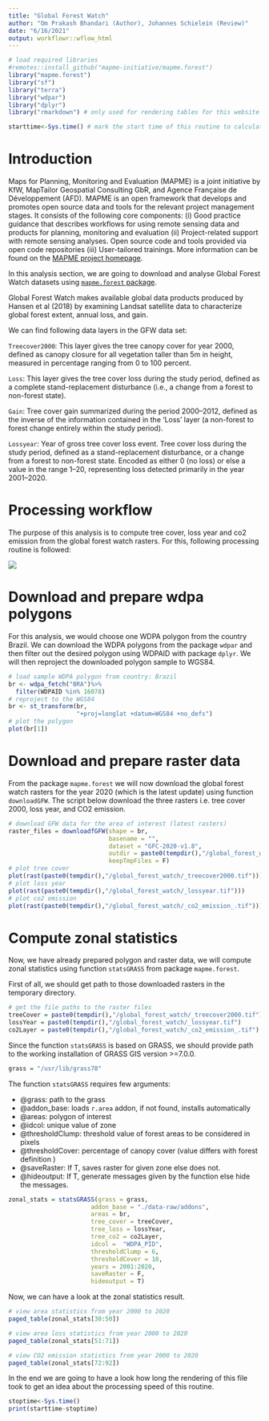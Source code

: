 ```yaml
---
title: "Global Forest Watch"
author: "Om Prakash Bhandari (Author), Johannes Schielein (Review)"
date: "6/16/2021"
output: workflowr::wflow_html
---
```


```r

# load required libraries
#remotes::install_github("mapme-initiative/mapme.forest")
library("mapme.forest")
library("sf")
library("terra")
library("wdpar")
library("dplyr")
library("rmarkdown") # only used for rendering tables for this website

starttime<-Sys.time() # mark the start time of this routine to calculate processing time at the end
```

# Introduction

Maps for Planning, Monitoring and Evaluation (MAPME) is a joint initiative by KfW, MapTailor Geospatial Consulting GbR, and Agence Française de Développement (AFD). MAPME is an open framework that develops and promotes open source data and tools for the relevant project management stages.
It consists of the following core components: 
(i) Good practice guidance that describes workflows for using remote sensing data and products for planning, monitoring and evaluation
(ii) Project-related support with remote sensing analyses. Open source code and tools provided via open code repositories
(iii) User-tailored trainings.
More information can be found on the [MAPME project homepage](https://mapme-initiative.org/).

In this analysis section, we are going to download and analyse Global Forest Watch datasets using [`mapme.forest` package](https://mapme-initiative.github.io/mapme.forest/).

Global Forest Watch makes available global data products produced by Hansen et al (2018) by examining Landsat satellite data to characterize global forest extent, annual loss, and gain. 

We can find following data layers in the GFW data set:

`Treecover2000`: This layer gives the tree canopy cover for year 2000, defined as canopy closure for all vegetation taller than 5m in height, measured in percentage ranging from 0 to 100 percent.

`Loss`: This layer gives the tree cover loss during the study period, defined as a complete stand-replacement disturbance (i.e., a change from a forest to non-forest state).

`Gain`: Tree cover gain summarized during the period 2000–2012, defined as the inverse of the information contained in the ‘Loss’ layer (a non-forest to forest change entirely within the study period).

`Lossyear`: Year of gross tree cover loss event. Tree cover loss during the study period, defined as a stand-replacement disturbance, or a change from a forest to non-forest state. Encoded as either 0 (no loss) or else a value in the range 1–20, representing loss detected primarily in the year 2001–2020.

# Processing workflow

The purpose of this analysis is to compute tree cover, loss year and co2 emission from the global forest watch rasters. For this, following processing routine is followed:

![](assets/workflows/gfw_routine.jpg)


# Download and prepare wdpa polygons

For this analysis, we would choose one WDPA polygon from the country Brazil. We can download the WDPA polygons from the package `wdpar` and then filter out the desired polygon using WDPAID with package `dplyr`. We will then reproject the downloaded polygon sample to WGS84.

```r

# load sample WDPA polygon from country: Brazil
br <- wdpa_fetch("BRA")%>%
  filter(WDPAID %in% 16078)
# reproject to the WGS84
br <- st_transform(br,
                   "+proj=longlat +datum=WGS84 +no_defs")
# plot the polygon
plot(br[1])
```

# Download and prepare raster data

From the package `mapme.forest` we will now download the global forest watch rasters for the year 2020 (which is the latest update) using function `downloadGFW`. The script below download the three rasters i.e. tree cover 2000, loss year, and CO2 emission.

```r

# download GFW data for the area of interest (latest rasters)
raster_files = downloadfGFW(shape = br,
                            basename = "",
                            dataset = "GFC-2020-v1.8",
                            outdir = paste0(tempdir(),"/global_forest_watch/"),
                            keepTmpFiles = F)
# plot tree cover
plot(rast(paste0(tempdir(),"/global_forest_watch/_treecover2000.tif")))
# plot loss year
plot(rast(paste0(tempdir(),"/global_forest_watch/_lossyear.tif")))
# plot co2 emission
plot(rast(paste0(tempdir(),"/global_forest_watch/_co2_emission_.tif")))
```

# Compute zonal statistics

Now, we have already prepared polygon and raster data, we will compute zonal statistics using function `statsGRASS` from package `mapme.forest`.

First of all, we should get path to those downloaded rasters in the temporary directory.

```r

# get the file paths to the raster files
treeCover = paste0(tempdir(),"/global_forest_watch/_treecover2000.tif")
lossYear = paste0(tempdir(),"/global_forest_watch/_lossyear.tif")
co2Layer = paste0(tempdir(),"/global_forest_watch/_co2_emission_.tif")
```


Since the function `statsGRASS` is based on GRASS, we should provide path to the working installation of GRASS GIS version >=7.0.0. 

```r

grass = "/usr/lib/grass78"
```

The function `statsGRASS` requires few arguments:

- @grass: path to the grass 
- @addon_base: loads `r.area` addon, if not found, installs automatically
- @areas: polygon of interest
- @idcol: unique value of zone
- @thresholdClump: threshold value of forest areas to be considered in pixels
- @thresholdCover: percentage of canopy cover (value differs with forest definition )
- @saveRaster: If T, saves raster for given zone else does not.
- @hideoutput: If T, generate messages given by the function else hide the messages.

```r

zonal_stats = statsGRASS(grass = grass, 
                       addon_base = "./data-raw/addons", 
                       areas = br, 
                       tree_cover = treeCover, 
                       tree_loss = lossYear, 
                       tree_co2 = co2Layer, 
                       idcol =  "WDPA_PID", 
                       thresholdClump = 6, 
                       thresholdCover = 10, 
                       years = 2001:2020, 
                       saveRaster = F,
                       hideoutput = T)
```


Now, we can have a look at the zonal statistics result.

```r

# view area statistics from year 2000 to 2020
paged_table(zonal_stats[30:50])

# view area loss statistics from year 2000 to 2020
paged_table(zonal_stats[51:71])

# view CO2 emission statistics from year 2000 to 2020
paged_table(zonal_stats[72:92])
```


In the end we are going to have a look how long the rendering of this file took to get an idea about the processing speed of this routine.

```r

stoptime<-Sys.time()
print(starttime-stoptime)
```

